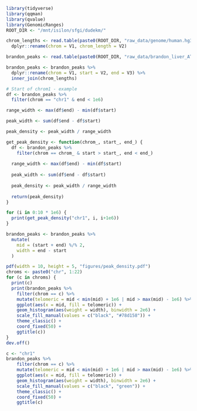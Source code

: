 ```r
library(tidyverse)
library(qqman)
library(qvalue)
library(GenomicRanges)
ROOT_DIR <- "/mnt/isilon/sfgi/dudekm/"
```

```r
chrom_lengths <- read.table(paste0(ROOT_DIR, "raw_data/genome/human.hg38.genome")) %>%
  dplyr::rename(chrom = V1, chrom_length = V2)

brandon_peaks <- read.table(paste0(ROOT_DIR, "raw_data/brandon_liver_ATAC/peak_info/genrichAllPeaks_m10_g50_9.15.21.noBLnarrowpeak_chr.bed"))

brandon_peaks <- brandon_peaks %>% 
  dplyr::rename(chrom = V1, start = V2, end = V3) %>%
  inner_join(chrom_lengths)
```


```r
# Start of chrom1 - example
df <- brandon_peaks %>%
  filter(chrom == "chr1" & end < 1e6)

range_width <- max(df$end) - min(df$start)

peak_width <- sum(df$end - df$start)

peak_density <- peak_width / range_width
```

```r
get_peak_density <- function(chrom_, start_, end_) {
  df <- brandon_peaks %>%
    filter(chrom == chrom_ & start > start_, end < end_)
  
  range_width <- max(df$end) - min(df$start)
  
  peak_width <- sum(df$end - df$start)
  
  peak_density <- peak_width / range_width
  
  return(peak_density)
}

for (i in 0:10 * 1e6) {
  print(get_peak_density("chr1", i, i+1e6))
}

```


```r
brandon_peaks <- brandon_peaks %>% 
  mutate(
    mid = (start + end) %/% 2,
    width = end - start
  )
```


```r
pdf(width = 10, height = 5, "figures/peak_density.pdf")
chroms <- paste0("chr", 1:22)
for (c in chroms) {
  print(c)
  print(brandon_peaks %>%
    filter(chrom == c) %>%
    mutate(telomeric = mid < min(mid) + 1e6 | mid > max(mid) - 1e6) %>%
    ggplot(aes(x = mid, fill = telomeric)) +
    geom_histogram(aes(weight = width), binwidth = 2e6) + 
    scale_fill_manual(values = c("black", "#78d158")) +
    theme_classic() +
    coord_fixed(50) +
    ggtitle(c))
}
dev.off()
```

```r
c <- "chr1"
brandon_peaks %>%
    filter(chrom == c) %>%
    mutate(telomeric = mid < min(mid) + 1e6 | mid > max(mid) - 1e6) %>%
    ggplot(aes(x = mid, fill = telomeric)) +
    geom_histogram(aes(weight = width), binwidth = 2e6) + 
    scale_fill_manual(values = c("black", "green")) +
    theme_classic() +
    coord_fixed(50) +
    ggtitle(c)
```



